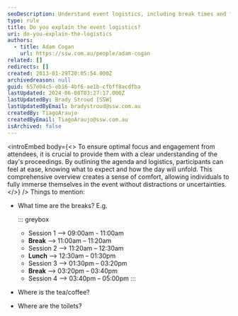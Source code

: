 ```yaml
---
seoDescription: Understand event logistics, including break times and facilities, to ensure a seamless experience for attendees.
type: rule
title: Do you explain the event logistics?
uri: do-you-explain-the-logistics
authors:
  - title: Adam Cogan
    url: https://ssw.com.au/people/adam-cogan
related: []
redirects: []
created: 2013-01-29T20:05:54.000Z
archivedreason: null
guid: 657e04c5-eb16-4bf6-ae1b-cfbff8acdfba
lastUpdated: 2024-06-08T03:27:17.000Z
lastUpdatedBy: Brady Stroud [SSW]
lastUpdatedByEmail: bradystroud@ssw.com.au
createdBy: TiagoAraujo
createdByEmail: TiagoAraujo@ssw.com.au
isArchived: false
---
```


<introEmbed
  body={<>
To ensure optimal focus and engagement from attendees, it is crucial to provide them with a clear understanding of the day's proceedings. By outlining the agenda and logistics, participants can feel at ease, knowing what to expect and how the day will unfold. This comprehensive overview creates a sense of comfort, allowing individuals to fully immerse themselves in the event without distractions or uncertainties.
  </>}
/>
Things to mention:

- What time are the breaks?
  E.g.

  ::: greybox

  - Session 1 --> 09:00am - 11:00am
  - **Break** --> 11:00am – 11:20am
  - Session 2 --> 11:20am – 12:30am
  - **Lunch** --> 12:30am – 01:30pm
  - Session 3 --> 01:30pm – 03:20pm
  - **Break** --> 03:20pm – 03:40pm
  - Session 4 --> 03:40pm – 05:00pm
    :::

- Where is the tea/coffee?
- Where are the toilets?
